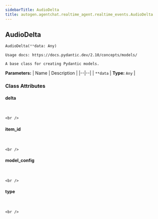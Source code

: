 ```yaml
---
sidebarTitle: AudioDelta
title: autogen.agentchat.realtime_agent.realtime_events.AudioDelta
---
```

<h2 id="autogen.agentchat.realtime_agent.realtime_events.AudioDelta" class="doc doc-heading">
    <code class="doc-symbol doc-symbol-heading doc-symbol-class"></code>
    <span class="doc doc-object-name doc-class-name">AudioDelta</span>
</h2>

```python
AudioDelta(**data: Any)
```

    Usage docs: https://docs.pydantic.dev/2.10/concepts/models/
    
    A base class for creating Pydantic models.

<b>Parameters:</b>
| Name | Description |
|--|--|
| `**data` | **Type:** `Any` |

### Class Attributes

<code class="doc-symbol doc-symbol-heading doc-symbol-attribute"></code>
#### delta
<br />

    <br />

<code class="doc-symbol doc-symbol-heading doc-symbol-attribute"></code>
#### item_id
<br />

    <br />

<code class="doc-symbol doc-symbol-heading doc-symbol-attribute"></code>
#### model_config
<br />

    <br />

<code class="doc-symbol doc-symbol-heading doc-symbol-attribute"></code>
#### type
<br />

    <br />